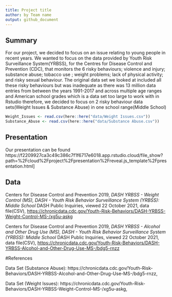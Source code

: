 ```yaml
---
title: Project title
author: by Team name
output: github_document
---
```


## Summary

For our project, we decided to focus on an issue relating to young people in recent years. We wanted to focus on the data provided by Youth Risk Surveillance System(YRBSS), for the Centres for Disease Control and Prevention (CDC), that monitors the 6 risky behaviours; violence and injury; substance abuse; tobacco use ; weight problems; lack of physical activity; and risky sexual behaviour. The original data set we looked at included all these risky behaviours but was inadequate as there was 13 million data entries from between the years 1991-2017 and across multiple age ranges and American school grades which is a data set too large to work with in Rstudio therefore, we decided to focus on 2 risky behaviour data sets(Weight Issues & Substance Abuse) in one school range(Middle School) 


```r
Weight_Issues <- read.csv(here::here("data/Weight Issues.csv"))
Substance_Abuse <- read.csv(here::here("data/Substance Abuse.csv"))
```

## Presentation

Our presentation can be found https://f2209927ca3c49c386c7f1f6717e6018.app.rstudio.cloud/file_show?path=%2Fcloud%2Fproject%2Fpresentation%2Freveal.js_template%2Fpresentation.html]

## Data 

Centers for Disease Control and Prevention 2019, *DASH YRBSS - Weight Control (MS), DASH - Youth Risk Behavior Surveillance System (YRBSS): Middle School* DASH Public Inquiries, viewed 22 October 2021, data file(CSV), <https://chronicdata.cdc.gov/Youth-Risk-Behaviors/DASH-YRBSS-Weight-Control-MS-/xg5u-askg>

Centers for Disease Control and Prevention 2019, *DASH YRBSS - Alcohol and Other Drug Use (MS), DASH - Youth Risk Behavior Surveillance System (YRBSS): Middle School* DASH Public Inquiries, viewed 22 October 2021, data file(CSV), <https://chronicdata.cdc.gov/Youth-Risk-Behaviors/DASH-YRBSS-Alcohol-and-Other-Drug-Use-MS-/bdg5-rnzz>

#References

Data Set (Substance Abuse): https://chronicdata.cdc.gov/Youth-Risk-Behaviors/DASH-YRBSS-Alcohol-and-Other-Drug-Use-MS-/bdg5-rnzz,

Data Set (Weight Issues): https://chronicdata.cdc.gov/Youth-Risk-Behaviors/DASH-YRBSS-Weight-Control-MS-/xg5u-askg,
